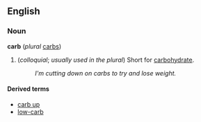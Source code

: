==English==
===Noun===
'''carb''' (''plural'' [[carbs]])

#(''colloquial''; ''usually used in the plural'') Short for [[carbohydrate]].
#:''I'm cutting down on carbs to try and lose weight.''

====Derived terms====
*[[carb up]]
*[[low-carb]]